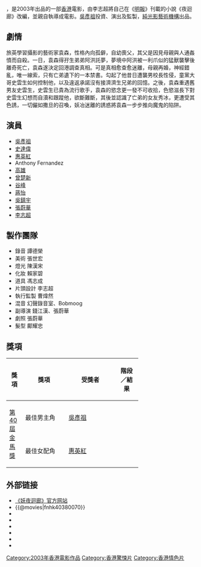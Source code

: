 {{Unreferenced|time=2011-04-10T14:51:00+00:00}}
{{Infobox Film
| name               = 妖夜迴廊
| original_name      = ''{{lang|en|Night Corridor}}''
| image              = Yaoyehuilang.jpg
| caption            = 海报
| image_size         =
| director           = [[李志超|李志超]]
| producer           = [[關錦鵬|關錦鵬]]、[[吳彥祖|吳彥祖]]
| producer_2         = 趙桂松
| story              = 李志超 
| production_supervisor = 曹煒然
| writer             = 李志超
| starring           = [[吴彦祖|吴彦祖]]<br />[[蒋怡|蒋怡]]<br />[[惠英红|惠英红]]
| cinematography     = 黃志明、林志堅
| editing            = 邱志偉
| music              = [[恭碩良|恭碩良]]、李志超
| studio             = 純光影藝術機構有限公司
| released           = {{HK}}：{{film date|2003|8|21}}
| rate               = III
| runtime            = 73 分钟
| country            = {{香港電影產地}}
| language           = [[粤语|粤语]]、[[英语|英语]]
| imdb_id            = tt0380070
| website            = [http://www.nightcorridor.com/  《妖夜迴廊》官方网站]
}}
{{engname|《妖夜迴廊》|''Night Corridor''}}，是2003年出品的一部[[香港|香港]]電影，由李志超將自己在《[[明報|明報]]》刊載的小說《夜迴廊》改編，並親自執導成電影。[[吳彥祖|吳彥祖]]投資、演出及監製，[[純光影藝術機構|純光影藝術機構]]出品。

==劇情==
旅英學習攝影的藝術家袁森，性格內向孤僻，自幼喪父，其父是因見母親與人通姦憤而自殺。一日，袁森得孖生弟弟阿洪託夢，夢境中阿洪被一利爪似的猛獸襲擊後離奇死亡，袁森遂決定回港調查真相。可是真相愈查愈迷離，母親再婚，神經錯亂，唯一線索，只有亡弟遺下的一本禁書。勾起了他昔日遭襲男校長性侵，童黨大哥史雲生如何控制他，以及違返承諾沒有接濟濟生兄弟的回憶。之後，袁森重遇舊男友史雲生，史雲生已貴為流行歌手，袁森的慾念更一發不可收拾，色慾滋長下對史雲生幻想而自瀆和跟蹤他，欲斷難斷，其後並認識了亡弟的女友秀冰，更遭受其色誘，一切儼如撒旦的召喚，妖冶迷離的誘惑將袁森一步步推向魔鬼的陷阱。

==演員==
*[[吳彥祖|吳彥祖]] 	 
*[[史達偉|史達偉]]
*[[惠英紅|惠英紅]]
*Anthony Fernandez	 	 
*[[高雄|高雄]] 	 
*[[曾楚新|曾楚新]] 	 
*[[谷峰|谷峰]]	 	 
*[[蔣怡|蔣怡]]	 	 
*[[吳鎮宇|吳鎮宇]]	 	 
*[[張蔚華|張蔚華]]	 	 
*[[李志超|李志超]]

==製作團隊== 
*錄音 	譚德榮
*美術 	張世宏
*燈光 	陳漢宋
*化妝 	賴家碧
*道具	馮志成
*片頭設計 李志超
*執行監製 曹煒然
*混音 	幻聲錄音室、Bobmoog
*副導演 錢江漢、張蔚華
*劇照 張蔚華
*髮型 	鄺耀忠

== 獎項 ==
{| class="wikitable" width="70%"
|-align=center
! width="10%"|獎項
! width="28%"|獎項
! width=<!保留調整空間"25%">|受獎者
! width="15%"|階段／結果
|- align=center
| rowspan="6"|[[第40屆金馬獎|第40屆金馬獎]]
| 最佳男主角
| [[吳彥祖|吳彥祖]]
| {{nom}}
|- align=center
| 最佳女配角
| [[惠英紅|惠英紅]]
| {{nom}}
|}
==外部链接==
*[https://web.archive.org/web/20110128081631/http://nightcorridor.com/  《妖夜迴廊》官方网站]
*{{@movies|fnhk40380070}}
*{{hkmdb title|10469}}
*{{douban}}
*{{Mtime|12387}}
*{{Amg movie|308175}}
*{{rotten-tomatoes|night_corridor}}
*{{imdb title|0380070}}

{{關錦鵬}}

[[Category:2003年香港電影作品|Category:2003年香港電影作品]]
[[Category:香港驚悚片|Category:香港驚悚片]]
[[Category:香港情色片|Category:香港情色片]]